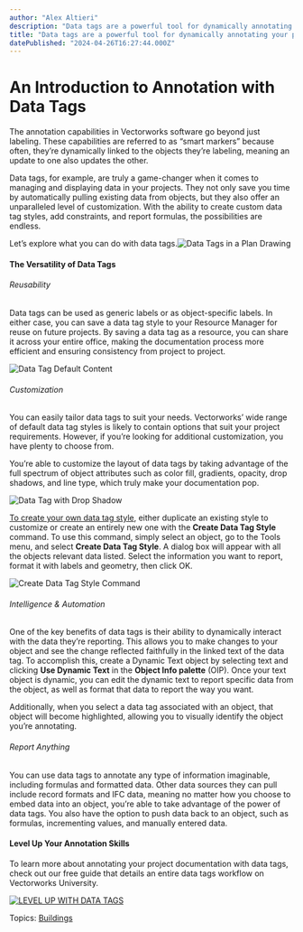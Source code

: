 ```yaml
---
author: "Alex Altieri"
description: "Data tags are a powerful tool for dynamically annotating your project documentation. See what you need to know about them here. "
title: "Data tags are a powerful tool for dynamically annotating your project documentation. See what you need to know about them here. " 
datePublished: "2024-04-26T16:27:44.000Z"
---
```

# An Introduction to Annotation with Data Tags

The annotation capabilities in Vectorworks software go beyond just labeling. These capabilities are referred to as “smart markers” because often, they’re dynamically linked to the objects they’re labeling, meaning an update to one also updates the other.

Data tags, for example, are truly a game-changer when it comes to managing and displaying data in your projects. They not only save you time by automatically pulling existing data from objects, but they also offer an unparalleled level of customization. With the ability to create custom data tag styles, add constraints, and report formulas, the possibilities are endless.

Let’s explore what you can do with data tags.![Data Tags in a Plan Drawing](https://blog.vectorworks.net/hs-fs/hubfs/Blog%20Images/2024%20Blog%20Images/4_Data%20Tags/Data%20Tags%20in%20a%20Plan%20Drawing.png?width=1606&height=1232&name=Data%20Tags%20in%20a%20Plan%20Drawing.png)

#### The Versatility of Data Tags

###### Reusability

Data tags can be used as generic labels or as object-specific labels. In either case, you can save a data tag style to your Resource Manager for reuse on future projects. By saving a data tag as a resource, you can share it across your entire office, making the documentation process more efficient and ensuring consistency from project to project.

![Data Tag Default Content](https://blog.vectorworks.net/hs-fs/hubfs/Blog%20Images/2024%20Blog%20Images/4_Data%20Tags/Data%20Tag%20Default%20Content.png?width=2118&height=1216&name=Data%20Tag%20Default%20Content.png)

###### Customization

You can easily tailor data tags to suit your needs. Vectorworks’ wide range of default data tag styles is likely to contain options that suit your project requirements. However, if you’re looking for additional customization, you have plenty to choose from.

You’re able to customize the layout of data tags by taking advantage of the full spectrum of object attributes such as color fill, gradients, opacity, drop shadows, and line type, which truly make your documentation pop.

![Data Tag with Drop Shadow](https://blog.vectorworks.net/hs-fs/hubfs/Blog%20Images/2024%20Blog%20Images/4_Data%20Tags/Data%20Tag%20with%20Drop%20Shadow.png?width=2138&height=1084&name=Data%20Tag%20with%20Drop%20Shadow.png)

[To create your own data tag style](https://app-help.vectorworks.net/2024/eng/VW2024%5FGuide/Annotation2/Creating%5Fdata%5Ftag%5Fstyles.htm?rhsearch=dynamic%20text&rhhlterm=dynamic%20text), either duplicate an existing style to customize or create an entirely new one with the **Create Data Tag Style** command. To use this command, simply select an object, go to the Tools menu, and select **Create Data Tag Style**. A dialog box will appear with all the objects relevant data listed. Select the information you want to report, format it with labels and geometry, then click OK.

![Create Data Tag Style Command](https://blog.vectorworks.net/hs-fs/hubfs/Blog%20Images/2024%20Blog%20Images/4_Data%20Tags/Create%20Data%20Tag%20Style%20Command.png?width=2826&height=2098&name=Create%20Data%20Tag%20Style%20Command.png)

###### Intelligence & Automation

One of the key benefits of data tags is their ability to dynamically interact with the data they’re reporting. This allows you to make changes to your object and see the change reflected faithfully in the linked text of the data tag. To accomplish this, create a Dynamic Text object by selecting text and clicking **Use Dynamic Text** in the **Object Info palette** (OIP). Once your text object is dynamic, you can edit the dynamic text to report specific data from the object, as well as format that data to report the way you want.

Additionally, when you select a data tag associated with an object, that object will become highlighted, allowing you to visually identify the object you’re annotating.

###### Report Anything

You can use data tags to annotate any type of information imaginable, including formulas and formatted data. Other data sources they can pull include record formats and IFC data, meaning no matter how you choose to embed data into an object, you’re able to take advantage of the power of data tags. You also have the option to push data back to an object, such as formulas, incrementing values, and manually entered data.

#### Level Up Your Annotation Skills

To learn more about annotating your project documentation with data tags, check out our free guide that details an entire data tags workflow on Vectorworks University.

[![LEVEL UP WITH DATA TAGS](https://no-cache.hubspot.com/cta/default/3018241/9cdeed7c-6ad5-434e-bc1d-c08327921b11.png)](https://cta-redirect.hubspot.com/cta/redirect/3018241/9cdeed7c-6ad5-434e-bc1d-c08327921b11) 

 Topics: [Buildings](https://blog.vectorworks.net/topic/buildings) 

 